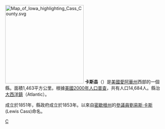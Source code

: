 {{noteTA
|T=zh-hans:卡斯县 (爱阿华洲);zh-hk:卡斯縣 (艾奧瓦州);zh-tw:卡斯郡 (愛阿華州);
|1=zh-hans:县;zh-hk:縣;zh-tw:郡;
}}

{{Otheruses|卡斯縣|subject=美國印地安納州州的一個縣|other=同名的縣}}
[[File:Map_of_Iowa_highlighting_Cass_County.svg|250px]]
'''卡斯县'''（{{lang-en|Cass County}}）是[[美國|美國]][[愛阿華州|愛阿華州]]西部的一個縣。面積1,463平方公里。根據[[美國2000年人口普查|美國2000年人口普查]]，共有人口14,684人。縣治[[大西洋鎮|大西洋鎮]]（Atlantic）。

成立於1851年，縣政府成立於1853年。以來自[[密歇根州|密歇根州]]的[[美國參議院|參議員]][[劉易斯·卡斯|劉易斯·卡斯]] (Lewis Cass)命名。
{{iowa-stub}}

[[Category:艾奧瓦州行政區劃|C]]

{{爱荷华州}}